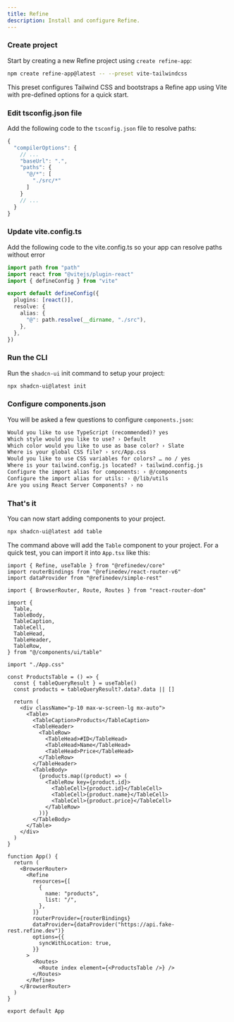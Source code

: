 ```yaml
---
title: Refine
description: Install and configure Refine.
---
```


<Steps>

### Create project

Start by creating a new Refine project using `create refine-app`:

```bash
npm create refine-app@latest -- --preset vite-tailwindcss
```


This preset configures Tailwind CSS and bootstraps a Refine app using Vite with pre-defined options for a quick start.




### Edit tsconfig.json file

Add the following code to the `tsconfig.json` file to resolve paths:

```ts {4-9} showLineNumbers
{
  "compilerOptions": {
    // ...
    "baseUrl": ".",
    "paths": {
      "@/*": [
        "./src/*"
      ]
    }
    // ...
  }
}
```

### Update vite.config.ts

Add the following code to the vite.config.ts so your app can resolve paths without error

```typescript
import path from "path"
import react from "@vitejs/plugin-react"
import { defineConfig } from "vite"

export default defineConfig({
  plugins: [react()],
  resolve: {
    alias: {
      "@": path.resolve(__dirname, "./src"),
    },
  },
})
```

### Run the CLI

Run the `shadcn-ui` init command to setup your project:

```bash
npx shadcn-ui@latest init
```

### Configure components.json

You will be asked a few questions to configure `components.json`:

```txt showLineNumbers
Would you like to use TypeScript (recommended)? yes
Which style would you like to use? › Default
Which color would you like to use as base color? › Slate
Where is your global CSS file? › src/App.css
Would you like to use CSS variables for colors? … no / yes
Where is your tailwind.config.js located? › tailwind.config.js
Configure the import alias for components: › @/components
Configure the import alias for utils: › @/lib/utils
Are you using React Server Components? › no
```

### That's it

You can now start adding components to your project.

```bash
npx shadcn-ui@latest add table
```

The command above will add the `Table` component to your project. For a quick test, you can import it into `App.tsx` like this:

```tsx {7-15, 25-43} showLineNumbers
import { Refine, useTable } from "@refinedev/core"
import routerBindings from "@refinedev/react-router-v6"
import dataProvider from "@refinedev/simple-rest"

import { BrowserRouter, Route, Routes } from "react-router-dom"

import {
  Table,
  TableBody,
  TableCaption,
  TableCell,
  TableHead,
  TableHeader,
  TableRow,
} from "@/components/ui/table"

import "./App.css"

const ProductsTable = () => {
  const { tableQueryResult } = useTable()
  const products = tableQueryResult?.data?.data || []

  return (
    <div className="p-10 max-w-screen-lg mx-auto">
      <Table>
        <TableCaption>Products</TableCaption>
        <TableHeader>
          <TableRow>
            <TableHead>#ID</TableHead>
            <TableHead>Name</TableHead>
            <TableHead>Price</TableHead>
          </TableRow>
        </TableHeader>
        <TableBody>
          {products.map((product) => (
            <TableRow key={product.id}>
              <TableCell>{product.id}</TableCell>
              <TableCell>{product.name}</TableCell>
              <TableCell>{product.price}</TableCell>
            </TableRow>
          ))}
        </TableBody>
      </Table>
    </div>
  )
}

function App() {
  return (
    <BrowserRouter>
      <Refine
        resources={[
          {
            name: "products",
            list: "/",
          },
        ]}
        routerProvider={routerBindings}
        dataProvider={dataProvider("https://api.fake-rest.refine.dev")}
        options={{
          syncWithLocation: true,
        }}
      >
        <Routes>
          <Route index element={<ProductsTable />} />
        </Routes>
      </Refine>
    </BrowserRouter>
  )
}

export default App
```

</Steps>
